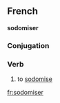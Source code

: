==French==
'''sodomiser'''
===Conjugation===
{{fr-conj-er|sodomis|avoir}}
===Verb===
# to [[sodomise]]

[[fr:sodomiser]]